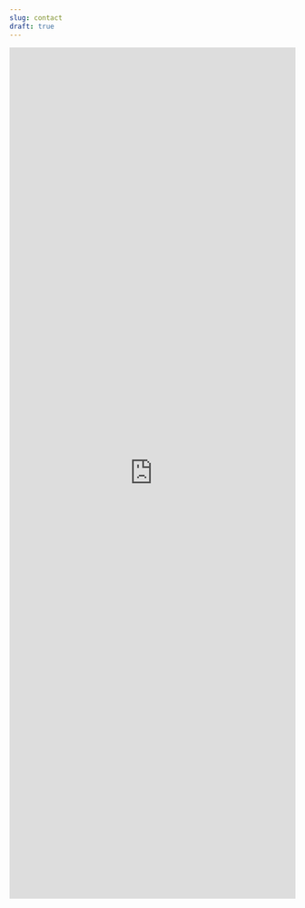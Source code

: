 ```yaml
---
slug: contact
draft: true
---
```


<iframe src = "https://docs.google.com/forms/d/e/1FAIpQLSfTDMVMgPdf0kG7a1T9zB5Y9uaZZCfXX6bPqz1S0oUUQN_vIA/viewform?usp=sf_link" id="commentForm" width = "100%" height = 1500 frameBorder="0"></iframe>
